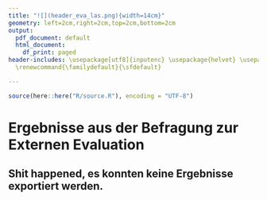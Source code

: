 ```yaml
---
title: "![](header_eva_las.png){width=14cm}"
geometry: left=2cm,right=2cm,top=2cm,bottom=2cm
output:
  pdf_document: default
  html_document:
    df_print: paged
header-includes: \usepackage[utf8]{inputenc} \usepackage{helvet} \usepackage{pdflscape} \usepackage{xcolor} \usepackage{tcolorbox}
  \renewcommand{\familydefault}{\sfdefault}

---
```



```r
source(here::here("R/source.R"), encoding = "UTF-8")

```



# Ergebnisse aus der Befragung zur Externen Evaluation

## Shit happened, es konnten keine Ergebnisse exportiert werden.




